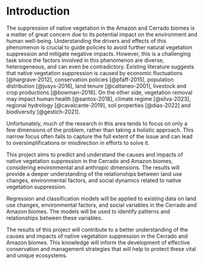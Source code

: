 # Introduction

The suppression of native vegetation in the Amazon and Cerrado biomes is a matter of great concern due to its potential impact on the environment and human well-being. 
Understanding the drivers and effects of this phenomenon is crucial to guide policies to avoid further natural vegetation suppression and mitigate negative impacts.
However, this is a challenging task since the factors involved in this phenomenon are diverse, heterogeneous, and can even be contradictory. 
Existing literature suggests that native vegetation suppression is caused by economic fluctuations [@hargrave-2012], conservation policies [@pfaff-2015], population distribution [@jusys-2016], land tenure [@cattaneo-2001], livestock and crop productions [@bowman-2016].
On the other side, vegetation removal may impact human health [@santos-2018], climate regime [@silva-2023], regional hydrology [@cavalcante-2019], soil properties [@dias-2022] and biodiversity [@gestich-2021].

Unfortunately, much of the research in this area tends to focus on only a few dimensions of the problem, rather than taking a holistic approach.
This narrow focus often fails to capture the full extent of the issue and can lead to oversimplifications or misdirection in efforts to solve it.

This project aims to predict and understand the causes and impacts of native vegetation suppression in the Cerrado and Amazon biomes, considering environmental and anthropic dimensions. 
The results will provide a deeper understanding of the relationships between land use changes, environmental factors, and social dynamics related to native vegetation suppression.

Regression and classification models will be applied to existing data on land use changes, environmental factors, and social variables in the Cerrado and Amazon biomes. 
The models will be used to identify patterns and relationships between these variables.

The results of this project will contribute to a better understanding of the causes and impacts of native vegetation suppression in the Cerrado and Amazon biomes. 
This knowledge will inform the development of effective conservation and management strategies that will help to protect these vital and unique ecosystems.
